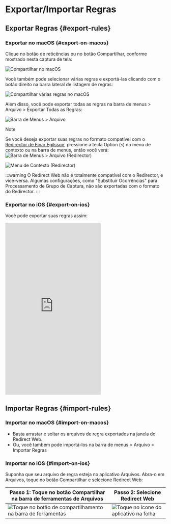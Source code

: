 # Exportar/Importar Regras

## Exportar Regras {#export-rules}

### Exportar no macOS {#export-on-macos}

Clique no botão de reticências ou no botão Compartilhar, conforme mostrado nesta captura de tela:

![Compartilhar no macOS](/img/share-on-macos.png)

Você também pode selecionar várias regras e exportá-las clicando com o botão direito na barra lateral de listagem de regras:

![Compartilhar várias regras no macOS](/img/multiselect-on-macos.png)

Além disso, você pode exportar todas as regras na barra de menus > Arquivo > Exportar Todas as Regras:

![Barra de Menus > Arquivo](/img/menubar-file.png)

> [!NOTE]
> Se você deseja exportar suas regras no formato compatível com o [Redirector de Einar Egilsson](https://einaregilsson.com/redirector/), pressione a tecla Option (`⌥`) no menu de contexto ou na barra de menus, então você verá:
> ![Barra de Menus > Arquivo (Redirector)](/img/menubar-file-redirector.png)
>
> ![Menu de Contexto (Redirector)](/img/context-menu-redirector.png)
>
> :::warning
> O Redirect Web não é totalmente compatível com o Redirector, e vice-versa. Algumas configurações, como "Substituir Ocorrências" para Processamento de Grupo de Captura, não são exportadas com o formato do Redirector.
> :::

### Exportar no iOS {#export-on-ios}

Você pode exportar suas regras assim:

<iframe height="540" src="https://www.youtube.com/embed/uQ6-SLEMlT4" title="Vídeo de Demonstração do iOS para exportar regras (YouTube)" frameborder="0" allow="accelerometer; autoplay; clipboard-write; encrypted-media; gyroscope; picture-in-picture; web-share" allowfullscreen></iframe>

## Importar Regras {#import-rules}

### Importar no macOS {#import-on-macos}

- Basta arrastar e soltar os arquivos de regra exportados na janela do Redirect Web.
- Ou, você também pode importá-los na barra de menus > Arquivo > Importar Regras

### Importar no iOS {#import-on-ios}

Suponha que seu arquivo de regra esteja no aplicativo Arquivos. Abra-o em Arquivos, toque no botão Compartilhar e selecione Redirect Web:

| Passo 1: Toque no botão Compartilhar na barra de ferramentas de Arquivos | Passo 2: Selecione Redirect Web |
| ------------------------------------------------------------------------- | ------------------------------------------------------------------- |
| ![Toque no botão de compartilhamento na barra de ferramentas](/img/files-share-ios.png) | ![Toque no ícone do aplicativo na folha](/img/share-sheet-ios.png) |